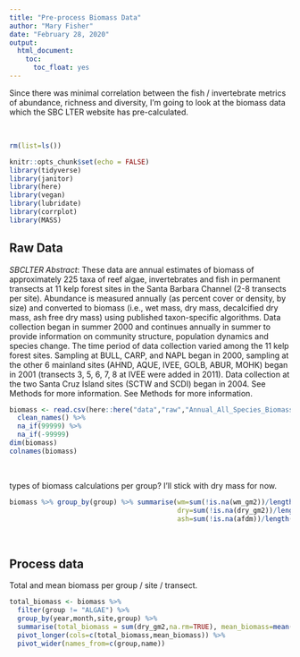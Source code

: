 ```yaml
---
title: "Pre-process Biomass Data"
author: "Mary Fisher"
date: "February 28, 2020"
output: 
  html_document:
    toc:
      toc_float: yes
---
```



Since there was minimal correlation between the fish / invertebrate metrics of abundance, richness and diversity, I'm going to look at the biomass data which the SBC LTER website has pre-calculated. 

<br>

```r
rm(list=ls())

knitr::opts_chunk$set(echo = FALSE)
library(tidyverse)
library(janitor)
library(here)
library(vegan)
library(lubridate)
library(corrplot)
library(MASS)
```

## Raw Data

*SBCLTER Abstract*: These data are annual estimates of biomass of approximately 225 taxa of reef algae, invertebrates and fish in permanent transects at 11 kelp forest sites in the Santa Barbara Channel (2-8 transects per site). Abundance is measured annually (as percent cover or density, by size) and converted to biomass (i.e., wet mass, dry mass, decalcified dry mass, ash free dry mass) using published taxon-specific algorithms. Data collection began in summer 2000 and continues annually in summer to provide information on community structure, population dynamics and species change. The time period of data collection varied among the 11 kelp forest sites. Sampling at BULL, CARP, and NAPL began in 2000, sampling at the other 6 mainland sites (AHND, AQUE, IVEE, GOLB, ABUR, MOHK) began in 2001 (transects 3, 5, 6, 7, 8 at IVEE were added in 2011). Data collection at the two Santa Cruz Island sites (SCTW and SCDI) began in 2004. See Methods for more information.   See Methods for more information.   

```r
biomass <- read.csv(here::here("data","raw","Annual_All_Species_Biomass_at_transect_20200108.csv")) %>%
  clean_names() %>%
  na_if(99999) %>%
  na_if(-99999)
dim(biomass)
colnames(biomass)
```
<br>

types of biomass calculations per group? I'll stick with dry mass for now.
```r
biomass %>% group_by(group) %>% summarise(wm=sum(!is.na(wm_gm2))/length(wm_gm2),
                                          dry=sum(!is.na(dry_gm2))/length(dry_gm2),
                                          ash=sum(!is.na(afdm))/length(afdm))
```
<br>

## Process data

Total and mean biomass per group / site / transect. 
```r
total_biomass <- biomass %>%
  filter(group != "ALGAE") %>%
  group_by(year,month,site,group) %>%
  summarise(total_biomass = sum(dry_gm2,na.rm=TRUE), mean_biomass=mean(dry_gm2, na.rm=TRUE)) %>%
  pivot_longer(cols=c(total_biomass,mean_biomass)) %>%
  pivot_wider(names_from=c(group,name))
```
<br>











